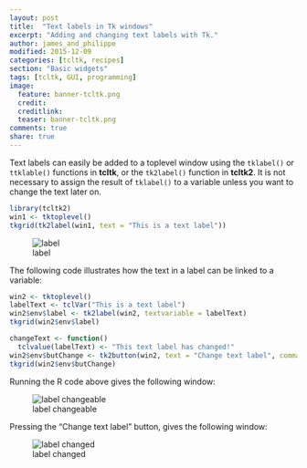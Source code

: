 ```yaml
---
layout: post
title:  "Text labels in Tk windows"
excerpt: "Adding and changing text labels with Tk."
author: james_and_philippe
modified: 2015-12-09
categories: [tcltk, recipes]
section: "Basic widgets"
tags: [tcltk, GUI, programming]
image:
  feature: banner-tcltk.png
  credit: 
  creditlink: 
  teaser: banner-tcltk.png
comments: true
share: true
---
```


Text labels can easily be added to a toplevel window using the `tklabel()` or `ttklable()` functions in **tcltk**, or the `tk2label()` function in **tcltk2**. It is not necessary to assign the result of `tklabel()` to a variable unless you want to change the text later on.

```r
library(tcltk2)
win1 <- tktoplevel()
tkgrid(tk2label(win1, text = "This is a text label"))
```

![label]({{ site.images }}/recipes-tcltk/label.png)

The following code illustrates how the text in a label can be linked to a variable:

```r
win2 <- tktoplevel()
labelText <- tclVar("This is a text label")
win2$env$label <- tk2label(win2, textvariable = labelText)
tkgrid(win2$env$label)

changeText <- function()
  tclvalue(labelText) <- "This text label has changed!"
win2$env$butChange <- tk2button(win2, text = "Change text label", command = changeText)
tkgrid(win2$env$butChange)
```

Running the R code above gives the following window:

![label changeable]({{ site.images }}/recipes-tcltk/label2.png)

Pressing the "Change text label" button, gives the following window:

![label changed]({{ site.images }}/recipes-tcltk/label3.png)
